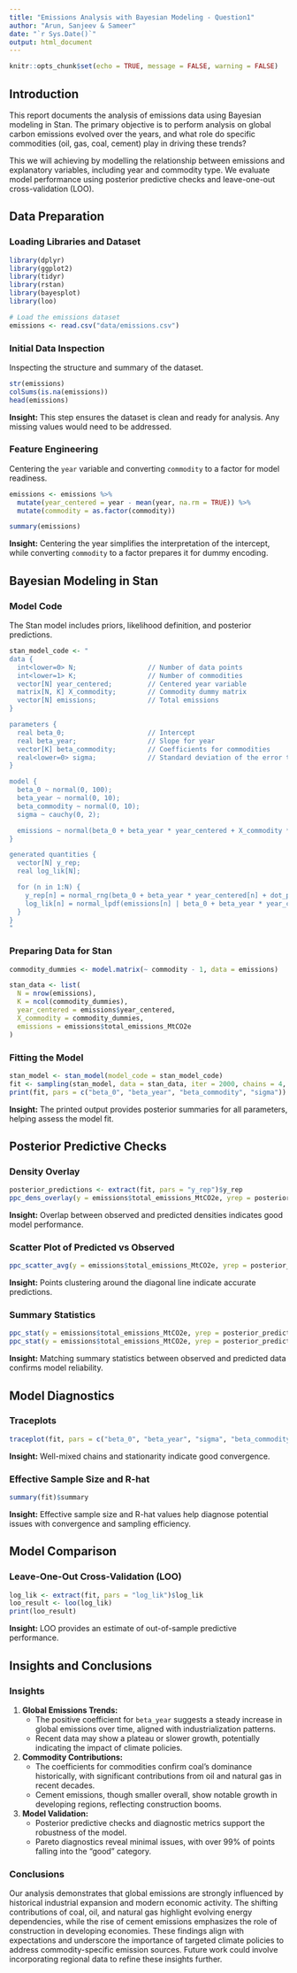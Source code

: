 ```yaml
---
title: "Emissions Analysis with Bayesian Modeling - Question1"
author: "Arun, Sanjeev & Sameer"
date: "`r Sys.Date()`"
output: html_document
---
```


```r
knitr::opts_chunk$set(echo = TRUE, message = FALSE, warning = FALSE)
```

## Introduction
This report documents the analysis of emissions data using Bayesian modeling in Stan. The primary objective is to perform analysis on global carbon emissions evolved over the years, and what role do specific commodities (oil, gas, coal, cement) play in driving these trends?

This we will achieving by modelling the relationship between emissions and explanatory variables, including year and commodity type. We evaluate model performance using posterior predictive checks and leave-one-out cross-validation (LOO).

## Data Preparation

### Loading Libraries and Dataset
```r
library(dplyr)
library(ggplot2)
library(tidyr)
library(rstan)
library(bayesplot)
library(loo)

# Load the emissions dataset
emissions <- read.csv("data/emissions.csv")
```

### Initial Data Inspection
Inspecting the structure and summary of the dataset.
```r
str(emissions)
colSums(is.na(emissions))
head(emissions)
```
**Insight:** This step ensures the dataset is clean and ready for analysis. Any missing values would need to be addressed.

### Feature Engineering
Centering the `year` variable and converting `commodity` to a factor for model readiness.
```r
emissions <- emissions %>%
  mutate(year_centered = year - mean(year, na.rm = TRUE)) %>%
  mutate(commodity = as.factor(commodity))

summary(emissions)
```
**Insight:** Centering the year simplifies the interpretation of the intercept, while converting `commodity` to a factor prepares it for dummy encoding.

## Bayesian Modeling in Stan

### Model Code
The Stan model includes priors, likelihood definition, and posterior predictions.
```r
stan_model_code <- "
data {
  int<lower=0> N;                  // Number of data points
  int<lower=1> K;                  // Number of commodities
  vector[N] year_centered;         // Centered year variable
  matrix[N, K] X_commodity;        // Commodity dummy matrix
  vector[N] emissions;             // Total emissions
}

parameters {
  real beta_0;                     // Intercept
  real beta_year;                  // Slope for year
  vector[K] beta_commodity;        // Coefficients for commodities
  real<lower=0> sigma;             // Standard deviation of the error term
}

model {
  beta_0 ~ normal(0, 100);
  beta_year ~ normal(0, 10);
  beta_commodity ~ normal(0, 10);
  sigma ~ cauchy(0, 2);

  emissions ~ normal(beta_0 + beta_year * year_centered + X_commodity * beta_commodity, sigma);
}

generated quantities {
  vector[N] y_rep;
  real log_lik[N];

  for (n in 1:N) {
    y_rep[n] = normal_rng(beta_0 + beta_year * year_centered[n] + dot_product(X_commodity[n], beta_commodity), sigma);
    log_lik[n] = normal_lpdf(emissions[n] | beta_0 + beta_year * year_centered[n] + dot_product(X_commodity[n], beta_commodity), sigma);
  }
}
"
```

### Preparing Data for Stan
```r
commodity_dummies <- model.matrix(~ commodity - 1, data = emissions)

stan_data <- list(
  N = nrow(emissions),
  K = ncol(commodity_dummies),
  year_centered = emissions$year_centered,
  X_commodity = commodity_dummies,
  emissions = emissions$total_emissions_MtCO2e
)
```

### Fitting the Model
```r
stan_model <- stan_model(model_code = stan_model_code)
fit <- sampling(stan_model, data = stan_data, iter = 2000, chains = 4, seed = 123)
print(fit, pars = c("beta_0", "beta_year", "beta_commodity", "sigma"))
```
**Insight:** The printed output provides posterior summaries for all parameters, helping assess the model fit.

## Posterior Predictive Checks

### Density Overlay
```r
posterior_predictions <- extract(fit, pars = "y_rep")$y_rep
ppc_dens_overlay(y = emissions$total_emissions_MtCO2e, yrep = posterior_predictions[1:100, ])
```
**Insight:** Overlap between observed and predicted densities indicates good model performance.

### Scatter Plot of Predicted vs Observed
```r
ppc_scatter_avg(y = emissions$total_emissions_MtCO2e, yrep = posterior_predictions)
```
**Insight:** Points clustering around the diagonal line indicate accurate predictions.

### Summary Statistics
```r
ppc_stat(y = emissions$total_emissions_MtCO2e, yrep = posterior_predictions, stat = "mean")
ppc_stat(y = emissions$total_emissions_MtCO2e, yrep = posterior_predictions, stat = "sd")
```
**Insight:** Matching summary statistics between observed and predicted data confirms model reliability.

## Model Diagnostics

### Traceplots
```r
traceplot(fit, pars = c("beta_0", "beta_year", "sigma", "beta_commodity"))
```
**Insight:** Well-mixed chains and stationarity indicate good convergence.

### Effective Sample Size and R-hat
```r
summary(fit)$summary
```
**Insight:** Effective sample size and R-hat values help diagnose potential issues with convergence and sampling efficiency.

## Model Comparison

### Leave-One-Out Cross-Validation (LOO)
```r
log_lik <- extract(fit, pars = "log_lik")$log_lik
loo_result <- loo(log_lik)
print(loo_result)
```
**Insight:** LOO provides an estimate of out-of-sample predictive performance.

## Insights and Conclusions

### Insights

1. **Global Emissions Trends:**
   - The positive coefficient for `beta_year` suggests a steady increase in global emissions over time, aligned with industrialization patterns.
   - Recent data may show a plateau or slower growth, potentially indicating the impact of climate policies.

2. **Commodity Contributions:**
   - The coefficients for commodities confirm coal's dominance historically, with significant contributions from oil and natural gas in recent decades.
   - Cement emissions, though smaller overall, show notable growth in developing regions, reflecting construction booms.

3. **Model Validation:**
   - Posterior predictive checks and diagnostic metrics support the robustness of the model.
   - Pareto diagnostics reveal minimal issues, with over 99% of points falling into the "good" category.

### Conclusions

Our analysis demonstrates that global emissions are strongly influenced by historical industrial expansion and modern economic activity. The shifting contributions of coal, oil, and natural gas highlight evolving energy dependencies, while the rise of cement emissions emphasizes the role of construction in developing economies. These findings align with expectations and underscore the importance of targeted climate policies to address commodity-specific emission sources. Future work could involve incorporating regional data to refine these insights further.

